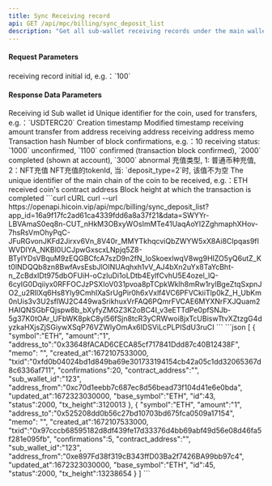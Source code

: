 ---
title: Sync Receiving record
api: GET /api/mpc/billing/sync_deposit_list
description: "Get all sub-wallet receiving records under the main wallet, and return up to 100 records"
---

#### Request Parameters
<ParamField query="max_id" type="string" required>
    receiving record initial id, e.g.：`100`
</ParamField>



#### Response Data Parameters
<ResponseField type="object[ ]">
    <Expandable title="object">
        <ResponseField name="id" type="integer">Receiving id</ResponseField>
            <ResponseField name="sub_wallet_id" type="integer">Sub wallet id</ResponseField>
            <ResponseField name="symbol" type="string">Unique identifier for the coin, used for transfers, e.g.：`USDTERC20`</ResponseField>
            <ResponseField name="created_at" type="long">Creation timestamp</ResponseField>
            <ResponseField name="updated_at" type="long">Modified timestamp</ResponseField>
            <ResponseField name="amount" type="string">receiving amount</ResponseField>
            <ResponseField name="address_from" type="string">transfer from address</ResponseField>
            <ResponseField name="address_to" type="string">receiving address</ResponseField>
            <ResponseField name="memo" type="string">receiving address memo</ResponseField>
            <ResponseField name="txid" type="string">Transaction hash</ResponseField>
            <ResponseField name="confirmations" type="integer">Number of block confirmations, e.g.：10</ResponseField>
            <ResponseField name="status" type="integer">receiving status: `1000` unconfirmed, `1100` confirmed (transaction block confirmed), `2000` completed (shown at account), `3000` abnormal</ResponseField>
            <ResponseField name="deposit_type" type="integer">充值类型, 1: 普通币种充值, 2：NFT充值</ResponseField>
            <ResponseField name="token_id" type="string">NFT充值的tokenId, 当: `deposit_type=2`时, 该值不为空</ResponseField>
            <ResponseField name="base_symbol" type="string">The unique identifier of the main chain of the coin to be received, e.g.：ETH</ResponseField>
            <ResponseField name="contract_address" type="string">received coin's contract address</ResponseField>
            <ResponseField name="tx_height" type="long">Block height at which the transaction is completed</ResponseField>
    </Expandable>
</ResponseField>



<RequestExample>
  ```curl cURL
  curl
  --url https://openapi.hicoin.vip/api/mpc/billing/sync_deposit_list?app_id=16a9f17fc2ad61ca4339fdd6a8a37f21&data=SWYYr-LBVAmaS0eq8n-CUT_nHkM3OBxyWOsImMTe41UaqAoYI2ZghmaphXHov-7hsRsVmOhyPqC-JFuRGvonJKFd2Jirxv6Vn_8V40r_MMYTkhqcviQbZWYW5xX8Ai8CIpqas9fIWVDIYA_NKBl0UCJpwGxscxLNpjq5Z8-BTyIYDsVBquM9zEQGBCfcA7szD9n2fN_loSkoexlwqV8wg9HIZO5yQ6utZ_Kt0lNDQQb8zn8BwfAvsEsbJlOINUAqhxh1vV_AJ4bXn2uYx8TaYcBht-n_ZcBdxIDt975dbOFUiH-oCzIuDi1oLDtb4EylfCvhU5E4ozel_lQ-6cyIG0Dqiiyx0RFFOCJzPSXIoV031pvoa8pTCpkWklh8mRw1rylBgeZtqSxpnJO2_u2RIlXq6Hs8Yly9CmhIXaSrUgPir0h6xVxlf4VC6PFVCkiiTlp0kZ_H_UbKm0nUis3v3U2sflWJ2C449waSrikhuxVrFAQ6PQmrFVCAE6MYXNrFXJQuam2HAIQNSGbFQjspw8b_bXyfyZMGZ3K2oBC4I_v3eETTdPe0pfSNJb-5g37K0tOAr_UFbWK8pkC8yl56fSjn8tcR3yCRWwoi8jxTcUBiswTtvXZtzgG4dyzkaHXjsZjSGiywXSqP76VZWlyOmAx6IDSViLcPLPISdU3ruCI
  ```
</RequestExample>



<ResponseExample>
```json
[
    {
        "symbol":"ETH",
        "amount":"1",
        "address_to":"0x33648fACAD6CECA85cf717841Ddd87c40B12438F",
        "memo": "",
        "created_at":1672107533000,
        "txid":"0xfd0b04024bd1d849ba69e301733194154cb42a05c1dd32065367d8c6336af711",
        "confirmations":20,
        "contract_address":"",
        "sub_wallet_id":"123",
        "address_from":"0xc70d1eebb7c687ec8d56bead73f104d41e6e0bda",
        "updated_at":1672323030000,
        "base_symbol":"ETH",
        "id":43,
        "status":2000,
        "tx_height":3120013
    },
    {
        "symbol":"ETH",
        "amount":"1",
        "address_to":"0x525208dd0b56c27bd10703bd675fca0509a17154",
        "memo": "",
        "created_at":1672107533000,
        "txid":"0x97cccb68595182d8df439fe17d33376d4bb69abf49d56e08d46fa5f281e095fb",
        "confirmations":5,
        "contract_address":"",
        "sub_wallet_id":"123",
        "address_from":"0xe897Fd38f319cB343ffD03Ba2f7426BA99bb97c4",
        "updated_at":1672323030000,
        "base_symbol":"ETH",
        "id":45,
        "status":2000,
        "tx_height":13238654
    }
]
```
</ResponseExample>